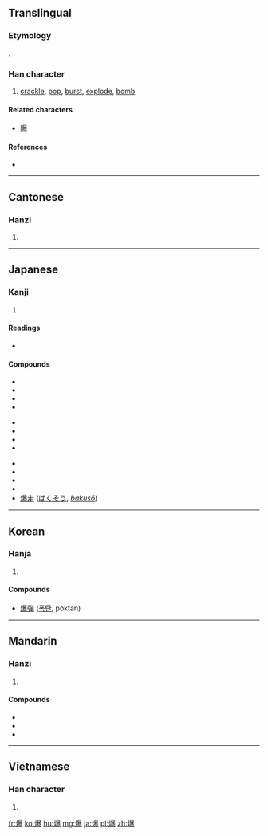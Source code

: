 ==Translingual==

===Etymology===
{{Han compound|火|暴|ls=psc|c1=s|c2=p}}.

===Han character===
{{Han char|rn=86|rad=火|as=15|sn=19|four=9683<sub>2</sub>|canj=火日廿水 (FATE)|ids=⿰[[火]][[暴]]}}

# [[crackle]], [[pop]], [[burst]], [[explode]], [[bomb]]

====Related characters====
* [[曝]]

====References====
* {{Han ref|kx=0686.160|dkj=19540|dj=1099.030|hdz=32245.110|uh=7206|ud=29190|bh=C37A|bd=50042}}

----

==Cantonese==

===Hanzi===
{{yue-hanzi|jyut=[[baau3]]|y=baau3}}

# {{defn|lang=yue|sort=火15}}

----

==Japanese==

===Kanji===
{{ja-kanji|grade=c|rs=火15}}

# {{defn|lang=ja|sort=火15}}

====Readings====
* {{ja-readings|on=[[ばく]] (baku)|kun=[[さける]] (sakeru), [[やく]] (yaku)}}

====Compounds====
{{top3}}
* {{l|ja|sc=Jpan|爆発|tr=ばくはつ, bakuhatsu}}
* {{l|ja|sc=Jpan|爆発的|tr=ばくはつてきな, bakuhatsuteki}}
* {{l|ja|sc=Jpan|爆薬|tr=ばくやく, bakuyaku}}
* {{l|ja|sc=Jpan|空爆|tr=くうばく, kūbaku}}
{{mid3}}
* {{l|ja|sc=Jpan|爆弾|tr=ばくだん, bakudan}}
* {{l|ja|sc=Jpan|水爆|tr=すいばく, suibaku}}
* {{l|ja|sc=Jpan|原爆|tr=げんばく, genbaku}}
* {{l|ja|sc=Jpan|原水爆|tr=げんすいばく, gensuibaku}}
{{mid3}}
* {{l|ja|sc=Jpan|被爆|tr=ひばく, hibaku}}
* {{l|ja|sc=Jpan|爆殺|tr=ばくさつ, bakusatsu}}
* {{l|ja|sc=Jpan|爆死|tr=ばくし, bakushi}}
* {{l|ja|sc=Jpan|爆乳|tr=ばくにゅう, bakunyū}}
* [[爆走]] ([[ばくそう]], ''[[bakusō]]'')
{{bottom}}

----

==Korean==

===Hanja===
{{ko-hanja|hangeul=[[폭]], [[박]]|eumhun=|rv=pok, bak|mr=p'ok, pak|y=phok, pak}}

# {{defn|lang=ko|sort=火15}}

====Compounds====
* [[爆彈]] ([[폭탄]], poktan)

----

==Mandarin==

===Hanzi===
{{cmn-hanzi|pin=[[bào]] ([[bao4]])|wg=pao<sup>4</sup>}}

# {{defn|lang=cmn|sort=火15}}

====Compounds====
* {{l|cmn|爆炸}}
* {{l|cmn|宫爆}}
* {{l|cmn|宫爆鸡丁}}

----

==Vietnamese==

===Han character===
{{vi-hantu|[[bạo]]|rs=火15}}

# {{defn|lang=vi|sort=火15}}

[[fr:爆]]
[[ko:爆]]
[[hu:爆]]
[[mg:爆]]
[[ja:爆]]
[[pl:爆]]
[[zh:爆]]